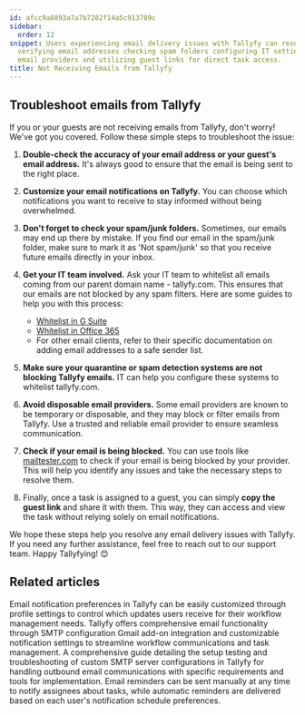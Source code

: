 ```yaml
---
id: afcc9a8893a7a7b7282f14a5c913789c
sidebar:
  order: 12
snippet: Users experiencing email delivery issues with Tallyfy can resolve them by
  verifying email addresses checking spam folders configuring IT settings using trusted
  email providers and utilizing guest links for direct task access.
title: Not Receiving Emails from Tallyfy
---
```


## Troubleshoot emails from Tallyfy

If you or your guests are not receiving emails from Tallyfy, don't worry! We've got you covered. Follow these simple steps to troubleshoot the issue:

1. **Double-check the accuracy of your email address or your guest's email address.** It's always good to ensure that the email is being sent to the right place.

2. **Customize your email notifications on Tallyfy.** You can choose which notifications you want to receive to stay informed without being overwhelmed.

3. **Don't forget to check your spam/junk folders.** Sometimes, our emails may end up there by mistake. If you find our email in the spam/junk folder, make sure to mark it as 'Not spam/junk' so that you receive future emails directly in your inbox.

4. **Get your IT team involved.** Ask your IT team to whitelist all emails coming from our parent domain name - tallyfy.com. This ensures that our emails are not blocked by any spam filters. Here are some guides to help you with this process:
    - [Whitelist in G Suite](https://support.google.com/a/answer/60751?hl=en/)
    - [Whitelist in Office 365](https://docs.microsoft.com/en-us/office365/securitycompliance/prevent-email-from-being-marked-as-spam/)
    - For other email clients, refer to their specific documentation on adding email addresses to a safe sender list.

5. **Make sure your quarantine or spam detection systems are not blocking Tallyfy emails.** IT can help you configure these systems to whitelist tallyfy.com.

6. **Avoid disposable email providers.** Some email providers are known to be temporary or disposable, and they may block or filter emails from Tallyfy. Use a trusted and reliable email provider to ensure seamless communication.

7. **Check if your email is being blocked.** You can use tools like [mailtester.com](http://mailtester.com/testmail.php/) to check if your email is being blocked by your provider. This will help you identify any issues and take the necessary steps to resolve them.

8. Finally, once a task is assigned to a guest, you can simply **copy the guest link** and share it with them. This way, they can access and view the task without relying solely on email notifications.

We hope these steps help you resolve any email delivery issues with Tallyfy. If you need any further assistance, feel free to reach out to our support team. Happy Tallyfying! 😊


## Related articles
<CardGrid>
<LinkTitleCard header="<b>Personal Settings > Manage Email Notifications</b>" href="/products/pro/settings/personal-settings/how-can-i-manage-email-notifications-in-tallyfy/" > Email notification preferences in Tallyfy can be easily customized through profile settings to control which updates users receive for their workflow management needs. </LinkTitleCard>
<LinkTitleCard header="<b>Integrations > Email and SMTP</b>" href="/products/pro/integrations/email/" > Tallyfy offers comprehensive email functionality through SMTP configuration Gmail add-on integration and customizable notification settings to streamline workflow communications and task management. </LinkTitleCard>
<LinkTitleCard header="<b>Email > Setup custom SMTP sending</b>" href="/products/pro/integrations/email/how-to-set-up-custom-smtp-in-tallyfy/" > A comprehensive guide detailing the setup testing and troubleshooting of custom SMTP server configurations in Tallyfy for handling outbound email communications with specific requirements and tools for implementation. </LinkTitleCard>
<LinkTitleCard header="<b>Tasks > Send email reminders</b>" href="/products/pro/tracking-and-tasks/tasks/how-can-i-send-email-reminders-in-tallyfy/" > Email reminders can be sent manually at any time to notify assignees about tasks, while automatic reminders are delivered based on each user's notification schedule preferences. </LinkTitleCard>
</CardGrid>
